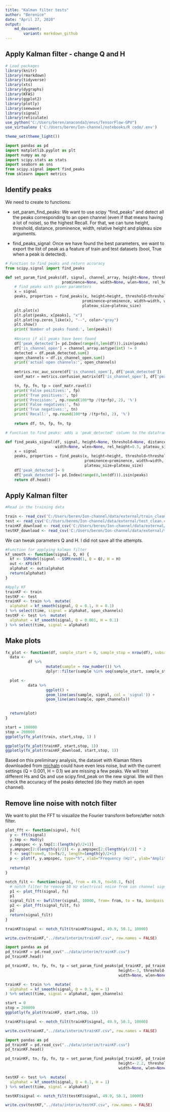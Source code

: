 ---
title: "Kalman filter tests"
author: "Berenice"
date: "April 27, 2020"
output: 
    md_document:
        variant: markdown_github
---


## Apply Kalman filter - change Q and H 



```{r}
# Load packages
library(knitr)
library(rmarkdown)
library(tidyverse)
library(xts)
library(dygraphs)
library(KFAS)
library(ggplot2)
library(plotly)
library(seewave)
library(signal)
library(reticulate)
use_python("C:/Users/beren/anaconda3/envs/TensorFlow-GPU")
use_virtualenv ('C:/Users/beren/Ion-channel/notebooks/R code/.env')

theme_set(theme_light())
```
```{python}
import pandas as pd
import matplotlib.pyplot as plt
import numpy as np
import scipy.stats as stats
import seaborn as sns
from scipy.signal import find_peaks
from sklearn import metrics
```

## Identify peaks
We need to create to functions:

* set_param_find_peaks:
We want to use scipy "find_peaks" and detect all the peaks corresponding to an open channel (even if that means having a lot of noise), so the highest Recall. For that, we can tune height, threshold, distance, prominence, width, relative height and plateau size arguments.

* find_peaks_signal:
Once we have found the best parameters, we want to export the list of peak as a feature of train and test datasets (bool, True when a peak is detected).

```{python}
# Function to find peaks and return accuracy
from scipy.signal import find_peaks

def set_param_find_peaks(df, signal, channel_array, height=None, threshold=None, distance=None, 
                         prominence=None, width=None, wlen=None, rel_height=0.5, plateau_size=None):
    # find peaks with given parameters
    x = signal
    peaks, properties = find_peaks(x, height=height, threshold=threshold, distance=distance,  
                                  prominence=prominence, width=width, wlen=wlen, rel_height=rel_height, 
                                  plateau_size=plateau_size)
    plt.plot(x)
    plt.plot(peaks, x[peaks], "x")
    plt.plot(np.zeros_like(x), "--", color="gray")
    plt.show()
    print('Number of peaks found:', len(peaks))
    
    #Assess if all peaks have been found
    df['peak_detected']= pd.Index(range(0,len(df))).isin(peaks)
    df['is_channel_open'] = channel_array.astype(int) != 0
    detected = df.peak_detected.sum()
    open_channels = df.is_channel_open.sum()
    print('actual open channels:', open_channels)
    
    metrics.roc_auc_score(df['is_channel_open'], df['peak_detected'])
    conf_matr = metrics.confusion_matrix(df['is_channel_open'], df['peak_detected'])

    tn, fp, fn, tp = conf_matr.ravel()
    print('False positives:', fp) 
    print('True positives:', tp) 
    print('Precision:', np.round(100*tp /(tp+fp), 2), '%')
    print('False negatives:', fn) 
    print('True negatives:', tn) 
    print('Recall:', np.round(100*tp /(tp+fn), 2), '%')
    
    return df, tn, fp, fn, tp

```

```{python}
# Function to find peaks: adds a 'peak_detected' column to the dataframe with bool

def find_peaks_signal(df, signal, height=None, threshold=None, distance=None, prominence=None,
                      width=None, wlen=None, rel_height=0.5, plateau_size=None):
    x = signal
    peaks, properties = find_peaks(x, height=height, threshold=threshold, distance=distance, 
                                   prominence=prominence, width=width, wlen=wlen, rel_height=rel_height,
                                   plateau_size=plateau_size)
    df['peak_detected']= 0
    df['peak_detected']= pd.Index(range(0,len(df))).isin(peaks)
    return df.head()

```


## Apply Kalman filter

```{r}
#Read in the training data

train <- read_csv('C:/Users/beren/Ion-channel/data/external/train_clean.csv')
test <- read_csv('C:/Users/beren/Ion-channel/data/external/test_clean.csv')
trainKF_download <- read_csv('C:/Users/beren/Ion-channel/data/external/train_kalman.csv')
testKF_download <- read_csv('C:/Users/beren/Ion-channel/data/external/test_kalman.csv')

```

We can tweak parameters Q and H. I did not save all the attempts.

```{r}
#Function for applying kalman filter
kf_smooth <- function(signal, Q, H) {
  kf <- SSModel(signal ~ SSMtrend(1, Q = Q), H = H)
  out <- KFS(kf)
  alphahat <- out$alphahat
  return(alphahat)
}

#Apply KF
trainKF <- train
testKF <- test
trainKF <- train %>%  mutate(
  alphahat = kf_smooth(signal, Q = 0.1, H = 0.1)
) %>% select(time, signal = alphahat, open_channels)
testKF <- test %>%  mutate(
  alphahat = kf_smooth(signal, Q = 0.001, H = 0.1)
) %>% select(time, signal = alphahat)

```

## Make plots


```{r}
fx_plot <- function(df, sample_start = 0, sample_stop = nrow(df), subsample=1){
  data <-
          df %>%
                  mutate(sample = row_number()) %>%
                  dplyr::filter(sample %in% seq(sample_start, sample_stop, subsample))

  plot <-
          data %>%
                  ggplot() +
                  geom_line(aes(sample, signal, col = 'signal')) +
                  geom_line(aes(sample, open_channels)) 

  
  return(plot)
}


```


```{r}
start = 100000
stop = 200000
ggplotly(fx_plot(train, start,stop, 1) )

ggplotly(fx_plot(trainKF, start,stop, 1))
ggplotly(fx_plot(trainKF_download, start,stop, 1))


```

Based on this preliminary analysis, the dataset with Klaman filters downloaded from [michaln](https://www.kaggle.com/michaln/data-without-drift-with-kalman-filter) could have even less noise, but with the current settings (Q = 0.001, H = 0.1) we are missing a few peaks. We will test different Hs and Qs and use scipy.find_peak on the new signal. We will then check the accuracy of the peaks detected (do they match an open channel).

## Remove line noise with notch filter

We want to plot the FFT to visualize the Fourier transform before/after notch filter.

```{r}

plot_fft <- function(signal, fs){
  y <- fft(signal)
  y.tmp <- Mod(y)   
  y.ampspec <- y.tmp[1:(length(y)/2+1)]
  y.ampspec[2:(length(y)/2)] <- y.ampspec[2:(length(y)/2)] * 2
  f <- seq(from=0, to=fs/2, length=length(y)/2+1)
  p <- plot(f, y.ampspec, type="h", xlab="Frequency (Hz)", ylab="Amplitude Spectrum", xlim=c(0, 500), ylim=c(0, 150000))
  
  return(p)
}

notch_filt <- function(signal, from = 49.9, to=50.1, fs){
  # notch filter to remove 50 Hz electrical noise from ion channel signal
  p1 <- plot_fft(signal, fs)
  p1
  signal_filt <- bwfilter(signal, 10000, from= from, to = to, bandpass = NULL)
  p2 <- plot_fft(signal_filt, fs)
  p2
  return(signal_filt)
}

```

```{r}
trainKF$signal <- notch_filt(trainKF$signal, 49.9, 50.1, 10000)
```

```{r}
write.csv(trainKF,"../data/interim/trainKF.csv", row.names = FALSE)
```



```{python}
import pandas as pd
pd_trainKF = pd.read_csv("../data/interim/trainKF.csv")
pd_trainKF.head()
```


```{python}
pd_trainKF, tn, fp, fn, tp = set_param_find_peaks(pd_trainKF, pd_trainKF.signal, pd_trainKF.open_channels,
                                                  height=-3, threshold=None, distance=None, prominence=0.05,
                                                  width=None, wlen=None, rel_height=0.5, plateau_size=None)
```



```{r}
trainKF <- train %>%  mutate(
  alphahat = kf_smooth(signal, Q = 0.1, H = 1)
) %>% select(time, signal = alphahat, open_channels)
```

```{r}
start = 0
stop = 200000
ggplotly(fx_plot(trainKF, start,stop, 1))

```

```{r}
trainKF$signal <- notch_filt(trainKF$signal, 49.9, 50.1, 10000)
```

```{r}
write.csv(trainKF,"../data/interim/trainKF.csv", row.names = FALSE)
```

```{python}
import pandas as pd
pd_trainKF = pd.read_csv("../data/interim/trainKF.csv")
pd_trainKF.head()
```

```{python}
pd_trainKF, tn, fp, fn, tp = set_param_find_peaks(pd_trainKF, pd_trainKF.signal, pd_trainKF.open_channels,
                                                  height=-2.2, threshold=-2.2, distance=None, prominence=0.01,
                                                  width=None, wlen=None, rel_height=0.5, plateau_size=None)
```
```{r}
testKF <- test %>%  mutate(
  alphahat = kf_smooth(signal, Q = 0.1, H = 1)
) %>% select(time, signal = alphahat)
```

```{r}
testKF$signal <- notch_filt(testKF$signal, 49.9, 50.1, 10000)
```

```{r}
write.csv(testKF,"../data/interim/testKF.csv", row.names = FALSE)
```

